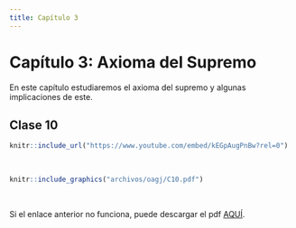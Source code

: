 ```yaml
---
title: Capítulo 3
---
```


# Capítulo 3: Axioma del Supremo {-}

En este capítulo estudiaremos el axioma del supremo y algunas implicaciones de este.


## Clase 10

<!--Aquí aparecerán tanto el video como las notas de dicha clase.-->

  
```r
knitr::include_url("https://www.youtube.com/embed/kEGpAugPnBw?rel=0")
```
<br/> <!--Esto se pone para que se genere un espacio en blanco en la salida html-->


```r
knitr::include_graphics("archivos/oagj/C10.pdf")
```

<br/>

Si el enlace anterior no funciona, puede descargar el pdf [AQUÍ](archivos/oagj/C10.pdf).


<br/>

